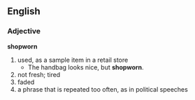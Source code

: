 == English ==
=== Adjective ===
'''shopworn'''
# used, as a sample item in a retail store
#* The handbag looks nice, but '''shopworn'''.
# not fresh; tired
# faded
# a phrase that is repeated too often, as in political speeches